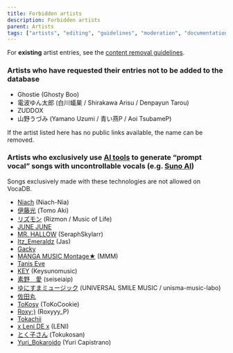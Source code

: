 ---
title: Forbidden artists
description: Forbidden artists
parent: Artists
tags: ["artists", "editing", "guidelines", "moderation", "documentation", "vocadb"]
---

For **existing** artist entries, see the [content removal guidelines](/docs/other-guidelines/content-removal-guidelines).

### Artists who have requested their entries not to be added to the database
* Ghostie (Ghosty Boo)
* 電波ゆん太郎 (白川蟻巣 / Shirakawa Arisu / Denpayun Tarou)
* ZUDDOX
* 山野うづみ (Yamano Uzumi / 青い燕P / Aoi TsubameP)

If the artist listed here has no public links available, the name can be removed.

### Artists who exclusively use [AI tools](https://vocadb.net/T/10766/ai-generated-music) to generate “prompt vocal” songs with uncontrollable vocals (e.g. [Suno AI](https://vocadb.net/T/10648/suno))
Songs exclusively made with these technologies are not allowed on VocaDB.
* [Niach](https://www.youtube.com/@Niach-music-) (Niach-Nia)
* [伊藤光](https://vocadb.net/Ar/147506) (Tomo Aki)
* [リズモン](https://www.youtube.com/@Rizmon888) (Rizmon / Music of Life)
* [JUNE JUNE](https://www.youtube.com/@JJJUNEJUNE)
* [MR. HALLOW](https://www.youtube.com/@SeraphSkylarr) (SeraphSkylarr)
* [Itz_Emeraldz](https://www.youtube.com/channel/UC9zHHY0qpUL4bTrhzOV5W4w) (Jas)
* [Gacky](https://www.youtube.com/channel/UC28M5s4KsL9KIsrQPmZaSXw)
* [MANGA MUSIC Montage★](https://www.youtube.com/@MMM_9482) (MMM)
* [Tanis Eve](https://www.youtube.com/@tanis-eve)
* [KEY](https://www.youtube.com/@Keysunomusic) (Keysunomusic)
* [素野　愛](https://www.youtube.com/@seiseiaip) (seiseiaip)
* [ゆにすまミュージック](https://www.youtube.com/channel/UCxGJfzoPyHc0L2ldvaDTlJA) (UNIVERSAL SMILE MUSIC / unisma-music-labo)
* [佐田丸](https://www.youtube.com/@%E4%BD%90%E7%94%B0%E4%B8%B8-l7b)
* [ToKosy](https://www.youtube.com/@ToKoCookie) (ToKoCookie)
* [Roxy;)](https://www.youtube.com/@Roxyyy_P) (Roxyyy_P)
* [Tokachii](https://www.youtube.com/@Tokachiiai594)
* [x Leni DE x](https://www.youtube.com/@xlenidex) (LENI)
* [とく子さん](https://www.nicovideo.jp/user/60793657) (Tokukosan)
* [Yuri_Bokaroido](https://www.youtube.com/channel/UCf2ZBKPt9wUyJQb3neLUeTA) (Yuri Capistrano)